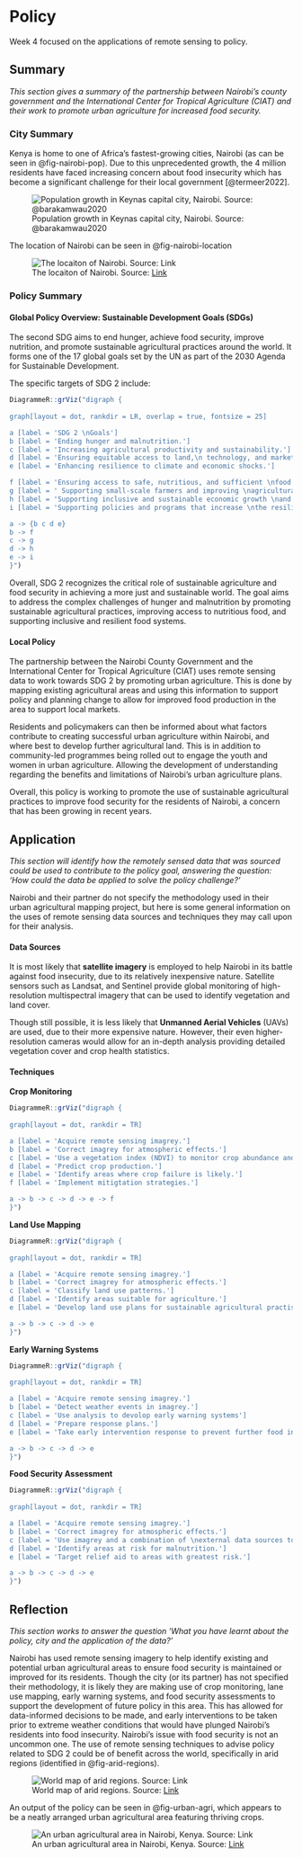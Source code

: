 # Policy

Week 4 focused on the applications of remote sensing to policy.

## Summary

*This section gives a summary of the partnership between Nairobi's county government and the International Center for Tropical Agriculture (CIAT) and their work to promote urban agriculture for increased food security.*

### City Summary

Kenya is home to one of Africa's fastest-growing cities, Nairobi (as can be seen in @fig-nairobi-pop). Due to this unprecedented growth, the 4 million residents have faced increasing concern about food insecurity which has become a significant challenge for their local government [@termeer2022].



![Population growth in Keynas capital city, Nairobi. Source: @barakamwau2020](https://www.researchgate.net/publication/342479696/figure/fig3/AS:906728484904960@1593192325403/Nairobis-population-growth.png){#fig-nairobi-pop}

The location of Nairobi can be seen in @fig-nairobi-location

![The locaiton of Nairobi. Source: [Link](http://news.bbc.co.uk/1/hi/world/africa/6305727.stm)](http://newsimg.bbc.co.uk/media/images/42503000/gif/_42503301_kenya_nairobi_mom_map203.gif){#fig-nairobi-location}

### Policy Summary

#### Global Policy Overview: Sustainable Development Goals (SDGs) {.unnumbered}

The second SDG aims to end hunger, achieve food security, improve nutrition, and promote sustainable agricultural practices around the world. It forms one of the 17 global goals set by the UN as part of the 2030 Agenda for Sustainable Development. 

The specific targets of SDG 2 include:

```r
DiagrammeR::grViz("digraph {
  
graph[layout = dot, rankdir = LR, overlap = true, fontsize = 25]

a [label = 'SDG 2 \nGoals']
b [label = 'Ending hunger and malnutrition.']
c [label = 'Increasing agricultural productivity and sustainability.']
d [label = 'Ensuring equitable access to land,\n technology, and markets.']
e [label = 'Enhancing resilience to climate and economic shocks.']

f [label = 'Ensuring access to safe, nutritious, and sufficient \nfood all year round for everyone, especially vulnerable populations.']
g [label = ' Supporting small-scale farmers and improving \nagricultural practices to increase food production while \nminimizing environmental impacts.']
h [label = 'Supporting inclusive and sustainable economic growth \nand development by ensuring that all people, \nparticularly women and marginalized groups, \nhave equal access to land, technology, and markets.']
i [label = 'Supporting policies and programs that increase \nthe resilience of agriculture and food systems \nto climate change and economic shocks, \nsuch as droughts or food price spikes.']

a -> {b c d e}
b -> f
c -> g
d -> h
e -> i
}")
```

Overall, SDG 2 recognizes the critical role of sustainable agriculture and food security in achieving a more just and sustainable world. The goal aims to address the complex challenges of hunger and malnutrition by promoting sustainable agricultural practices, improving access to nutritious food, and supporting inclusive and resilient food systems.



#### Local Policy {.unnumbered}

The partnership between the Nairobi County Government and the International Center for Tropical Agriculture (CIAT) uses remote sensing data to work towards SDG 2 by promoting urban agriculture. This is done by mapping existing agricultural areas and using this information to support policy and planning change to allow for improved food production in the area to support local markets. 

Residents and policymakers can then be informed about what factors contribute to creating successful urban agriculture within Nairobi, and where best to develop further agricultural land. This is in addition to community-led programmes being rolled out to engage the youth and women in urban agriculture. Allowing the development of understanding regarding the benefits and limitations of Nairobi's urban agriculture plans. 

Overall, this policy is working to promote the use of sustainable agricultural practices to improve food security for the residents of Nairobi, a concern that has been growing in recent years. 

## Application

*This section will identify how the remotely sensed data that was sourced could be used to contribute to the policy goal, answering the question: 'How could the data be applied to solve the policy challenge?'*

Nairobi and their partner do not specify the methodology used in their urban agricultural mapping project, but here is some general information on the uses of remote sensing data sources and techniques they may call upon for their analysis.

#### Data Sources {.unnumbered}

It is most likely that **satellite imagery** is employed to help Nairobi in its battle against food insecurity, due to its relatively inexpensive nature. Satellite sensors such as Landsat, and Sentinel provide global monitoring of high-resolution multispectral imagery that can be used to identify vegetation and land cover. 

Though still possible, it is less likely that **Unmanned Aerial Vehicles** (UAVs) are used, due to their more expensive nature. However, their even higher-resolution cameras would allow for an in-depth analysis providing detailed vegetation cover and crop health statistics.

#### Techniques {.unnumbered}

**Crop Monitoring**

```r
DiagrammeR::grViz("digraph {
  
graph[layout = dot, rankdir = TR]

a [label = 'Acquire remote sensing imagrey.']
b [label = 'Correct imagrey for atmospheric effects.']
c [label = 'Use a vegetation index (NDVI) to monitor crop abundance and health.']
d [label = 'Predict crop production.']
e [label = 'Identify areas where crop failure is likely.']
f [label = 'Implement mitigtation strategies.']

a -> b -> c -> d -> e -> f
}")
```

**Land Use Mapping**

```r
DiagrammeR::grViz("digraph {
  
graph[layout = dot, rankdir = TR]

a [label = 'Acquire remote sensing imagrey.']
b [label = 'Correct imagrey for atmospheric effects.']
c [label = 'Classify land use patterns.']
d [label = 'Identify areas suitable for agriculture.']
e [label = 'Develop land use plans for sustainable agricultural practises.']

a -> b -> c -> d -> e
}")
```

**Early Warning Systems**

```r
DiagrammeR::grViz("digraph {
  
graph[layout = dot, rankdir = TR]

a [label = 'Acquire remote sensing imagrey.']
b [label = 'Detect weather events in imagrey.']
c [label = 'Use analysis to devolop early warning systems']
d [label = 'Prepare response plans.']
e [label = 'Take early intervention response to prevent further food insecuirty.']

a -> b -> c -> d -> e
}")
```

**Food Security Assessment**

```r
DiagrammeR::grViz("digraph {
  
graph[layout = dot, rankdir = TR]

a [label = 'Acquire remote sensing imagrey.']
b [label = 'Correct imagrey for atmospheric effects.']
c [label = 'Use imagrey and a combination of \nexternal data sources to assess food secuity.']
d [label = 'Identify areas at risk for malnutrition.']
e [label = 'Target relief aid to areas with greatest risk.']

a -> b -> c -> d -> e
}")
```

## Reflection

*This section works to answer the question 'What you have learnt about the policy, city and the application of the data?'*

Nairobi has used remote sensing imagery to help identify existing and potential urban agricultural areas to ensure food security is maintained or improved for its residents. Though the city (or its partner) has not specified their methodology, it is likely they are making use of crop monitoring, lane use mapping, early warning systems, and food security assessments to support the development of future policy in this area. This has allowed for data-informed decisions to be made, and early interventions to be taken prior to extreme weather conditions that would have plunged Nairobi's residents into food insecurity. Nairobi's issue with food security is not an uncommon one. The use of remote sensing techniques to advise policy related to SDG 2 could be of benefit across the world, specifically in arid regions (identified in @fig-arid-regions).

![World map of arid regions. Source: [Link](https://www.researchgate.net/publication/257840303_Modeling_the_Soiling_of_Glazing_Materials_in_Arid_Regions_with_Geographic_Information_Systems_GIS/figures?lo=1&utm_source=google&utm_medium=organic)](https://www.researchgate.net/publication/257840303/figure/fig1/AS:614133875621900@1523432334632/Arid-and-semi-arid-regions-according-to-the-Koeppen-Geiger-climate-classification-The-red.png){#fig-arid-regions}



An output of the policy can be seen in @fig-urban-agri, which appears to be a neatly arranged urban agricultural area featuring thriving crops.

![An urban agricultural area in Nairobi, Kenya. Source: [Link](https://aphrc.org/blogarticle/daring-to-dream-of-a-food-secure-future-for-nairobi-residents/)](https://aphrc.org/wp-content/uploads/2020/07/Urban-farming-1200x900.jpg){#fig-urban-agri}

